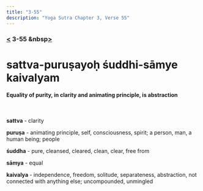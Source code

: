 ```yaml
---
title: "3-55"
description: "Yoga Sutra Chapter 3, Verse 55"
---
```


### [<](/Chapter-3/3-54/) 3-55 &nbsp[>](/Chapter-4/)

# sattva-puruṣayoḥ śuddhi-sāmye kaivalyam

#### Equality of purity, in clarity and animating principle, is abstraction

<br />

**sattva** - clarity

**puruṣa** - animating principle, self, consciousness, spirit; a person, man, a human being; people

**śuddha** - pure, cleansed, cleared, clean, clear, free from

**sāmya** - equal

**kaivalya** - independence, freedom, solitude, separateness, abstraction, not connected with anything else; uncompounded, unmingled

<br />
